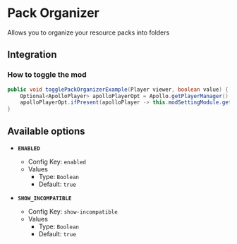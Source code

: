 # Pack Organizer

Allows you to organize your resource packs into folders

## Integration

### How to toggle the mod

```java
public void togglePackOrganizerExample(Player viewer, boolean value) {
    Optional<ApolloPlayer> apolloPlayerOpt = Apollo.getPlayerManager().getPlayer(viewer.getUniqueId());
    apolloPlayerOpt.ifPresent(apolloPlayer -> this.modSettingModule.getOptions().set(apolloPlayer, ModPackOrganizer.ENABLED, value));
}
```

## Available options

- __`ENABLED`__
    - Config Key: `enabled`
    - Values
        - Type: `Boolean`
        - Default: `true`

- __`SHOW_INCOMPATIBLE`__
    - Config Key: `show-incompatible`
    - Values
        - Type: `Boolean`
        - Default: `true`

